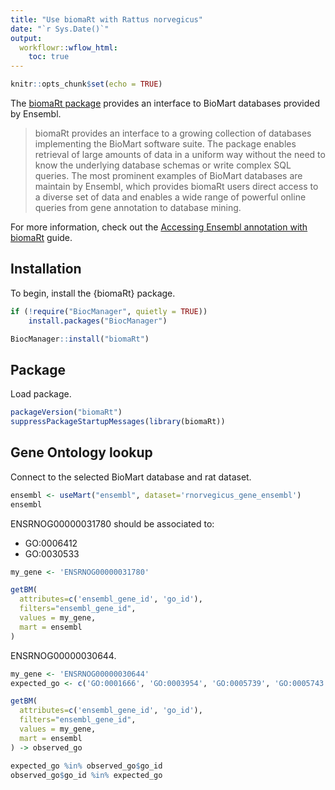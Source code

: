 ```yaml
---
title: "Use biomaRt with Rattus norvegicus"
date: "`r Sys.Date()`"
output:
  workflowr::wflow_html:
    toc: true
---
```


```r
knitr::opts_chunk$set(echo = TRUE)
```

The [biomaRt package](https://bioconductor.org/packages/release/bioc/html/biomaRt.html) provides an interface to BioMart databases provided by Ensembl.

> biomaRt provides an interface to a growing collection of databases implementing the BioMart software suite. The package enables retrieval of large amounts of data in a uniform way without the need to know the underlying database schemas or write complex SQL queries. The most prominent examples of BioMart databases are maintain by Ensembl, which provides biomaRt users direct access to a diverse set of data and enables a wide range of powerful online queries from gene annotation to database mining. 

For more information, check out the [Accessing Ensembl annotation with biomaRt](https://bioconductor.org/packages/release/bioc/vignettes/biomaRt/inst/doc/accessing_ensembl.html) guide.

## Installation

To begin, install the {biomaRt} package.

```r
if (!require("BiocManager", quietly = TRUE))
    install.packages("BiocManager")

BiocManager::install("biomaRt")
```

## Package

Load package.

```r
packageVersion("biomaRt")
suppressPackageStartupMessages(library(biomaRt))
```

## Gene Ontology lookup

Connect to the selected BioMart database and rat dataset.

```r
ensembl <- useMart("ensembl", dataset='rnorvegicus_gene_ensembl')
ensembl
```

ENSRNOG00000031780 should be associated to:

* GO:0006412
* GO:0030533

```r
my_gene <- 'ENSRNOG00000031780'

getBM(
  attributes=c('ensembl_gene_id', 'go_id'),
  filters="ensembl_gene_id",
  values = my_gene,
  mart = ensembl
)
```

ENSRNOG00000030644.

```r
my_gene <- 'ENSRNOG00000030644'
expected_go <- c('GO:0001666', 'GO:0003954', 'GO:0005739', 'GO:0005743', 'GO:0006120', 'GO:0008137', 'GO:0009060', 'GO:0009410', 'GO:0016020', 'GO:0030425', 'GO:0031966', 'GO:0032981', 'GO:0033194', 'GO:0043025', 'GO:0045271', 'GO:1902600')

getBM(
  attributes=c('ensembl_gene_id', 'go_id'),
  filters="ensembl_gene_id",
  values = my_gene,
  mart = ensembl
) -> observed_go

expected_go %in% observed_go$go_id
observed_go$go_id %in% expected_go
```
